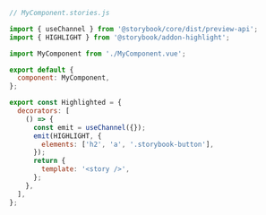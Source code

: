 ```js
// MyComponent.stories.js

import { useChannel } from '@storybook/core/dist/preview-api';
import { HIGHLIGHT } from '@storybook/addon-highlight';

import MyComponent from './MyComponent.vue';

export default {
  component: MyComponent,
};

export const Highlighted = {
  decorators: [
    () => {
      const emit = useChannel({});
      emit(HIGHLIGHT, {
        elements: ['h2', 'a', '.storybook-button'],
      });
      return {
        template: '<story />',
      };
    },
  ],
};
```
